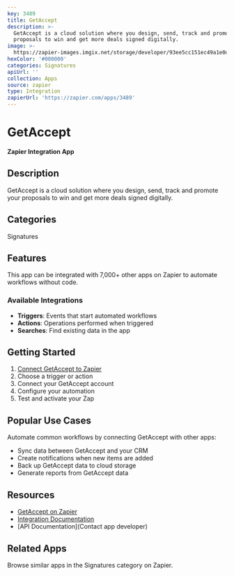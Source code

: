 ```yaml
---
key: 3489
title: GetAccept
description: >-
  GetAccept is a cloud solution where you design, send, track and promote your
  proposals to win and get more deals signed digitally.
image: >-
  https://zapier-images.imgix.net/storage/developer/93ee5cc151ec49a1e0d5b2de5d53cadb.png?auto=format%2Ccompress&ixlib=python-3.0.0&q=50
hexColor: '#000000'
categories: Signatures
apiUrl: ''
collection: Apps
source: zapier
type: Integration
zapierUrl: 'https://zapier.com/apps/3489'
---
```

# GetAccept

**Zapier Integration App**

## Description

GetAccept is a cloud solution where you design, send, track and promote your proposals to win and get more deals signed digitally.

## Categories

Signatures

## Features

This app can be integrated with 7,000+ other apps on Zapier to automate workflows without code.

### Available Integrations

- **Triggers**: Events that start automated workflows
- **Actions**: Operations performed when triggered
- **Searches**: Find existing data in the app

## Getting Started

1. [Connect GetAccept to Zapier](https://zapier.com/apps/3489)
2. Choose a trigger or action
3. Connect your GetAccept account
4. Configure your automation
5. Test and activate your Zap

## Popular Use Cases

Automate common workflows by connecting GetAccept with other apps:

- Sync data between GetAccept and your CRM
- Create notifications when new items are added
- Back up GetAccept data to cloud storage
- Generate reports from GetAccept data

## Resources

- [GetAccept on Zapier](https://zapier.com/apps/3489)
- [Integration Documentation](https://zapier.com/apps/3489/integrations)
- [API Documentation](Contact app developer)

## Related Apps

Browse similar apps in the Signatures category on Zapier.
